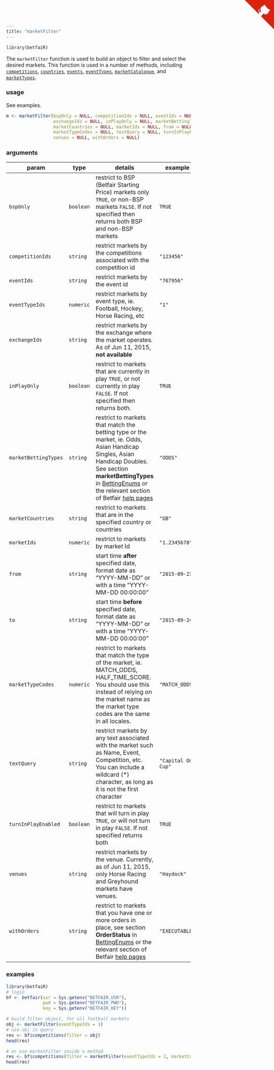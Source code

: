 ```yaml
---
title: "marketFilter"
---
```


```r
library(betfaiR)
```
The `marketFilter` function is used to build an object to filter and select the desired markets.  This function is used in a number of methods, including [`competitions`](methods_competitions.html), [`countries`](methods_countries.html), [`events`](methods_events.html), [`eventTypes`](methods_eventTypes.html), [`marketCatalogue`](methods_marketCatalogue.html), and [`marketTypes`](methods_marketTypes.html).

### usage

See examples.

```r
m <- marketFilter(bspOnly = NULL, competitionIds = NULL, eventIds = NULL, eventTypeIds = NULL,
                  exchangeIds = NULL, inPlayOnly = NULL, marketBettingTypes = NULL,
                  marketCountries = NULL, marketIds = NULL, from = NULL, to = NULL,
                  marketTypeCodes = NULL, textQuery = NULL, turnInPlayEnabled = NULL,
                  venues = NULL, withOrders = NULL)
```

### arguments

param | type | details | example
------|------|---------|--------
`bspOnly` | `boolean` | restrict to BSP (Betfair Starting Price) markets only `TRUE`, or non-BSP markets `FALSE`.  If not specified then returns both BSP and non-BSP markets | `TRUE`
`competitionIds` | `string` | restrict markets by the competitions associated with the competition id | `"123456"`
`eventIds` | `string` | restrict markets by the event id | `"767956"`
`eventTypeIds` | `numeric` | restrict markets by event type, ie. Football, Hockey, Horse Racing, etc | `"1"`
`exchangeIds` | `string` | restrict markets by the exchange where the market operates.  As of Jun 11, 2015, **not available** |
`inPlayOnly` | `boolean` | restrict to markets that are currently in play `TRUE`, or not currently in play `FALSE`.  If not specified then returns both. | `TRUE`
`marketBettingTypes` | `string` | restrict to markets that match the betting type or the market, ie. Odds, Asian Handicap Singles, Asian Handicap Doubles.  See section **marketBettingTypes** in [BettingEnums](betting_enums.html) or the relevant section of Betfair [help pages](https://api.developer.betfair.com/services/webapps/docs/display/1smk3cen4v3lu3yomq5qye0ni/Betting+Enums#MarketBettingType) | `"ODDS"`
`marketCountries` | `string` | restrict to markets that are in the specified country or countries | `"GB"`
`marketIds` | `numeric` | restrict to markets by market Id | `"1.2345678"`
`from` | `string` | start time **after** specified date, format date as "YYYY-MM-DD" or with a time "YYYY-MM-DD 00:00:00" | `"2015-09-23"`
`to` | `string` | start time **before** specified date, format date as "YYYY-MM-DD" or with a time "YYYY-MM-DD 00:00:00" | `"2015-09-24"`
`marketTypeCodes` | `numeric` | restrict to markets that match the type of the market, ie. MATCH_ODDS, HALF_TIME_SCORE.  You should use this instead of relying on the market name as the market type codes are the same in all locales. | `"MATCH_ODDS"`
`textQuery` | `string` | restrict markets by any text associated with the market such as Name, Event, Competition, etc.  You can include a wildcard (\*) character, as long as it is not the first character | `"Capital One Cup"`
`turnInPlayEnabled` | `boolean` | restrict to markets that will turn in play `TRUE`, or will not turn in play `FALSE`.  If not specified returns both | `TRUE`
`venues` | `string` | restrict markets by the venue.  Currently, as of Jun 11, 2015, only Horse Racing and Greyhound markets have venues. | `"Haydock"`
`withOrders` | `string` | restrict to markets that you have one or more orders in place, see section **OrderStatus** in [BettingEnums](betting_enums.html) or the relevant section of Betfair [help pages](https://api.developer.betfair.com/services/webapps/docs/display/1smk3cen4v3lu3yomq5qye0ni/Betting+Enums#OrderStatus) | `"EXECUTABLE"`

### examples

```r
library(betfaiR)
# login
bf <- betfair(usr = Sys.getenv("BETFAIR_USR"),
              pwd = Sys.getenv("BETFAIR_PWD"),
              key = Sys.getenv("BETFAIR_KEY"))

# build filter object, for all football markets
obj <- marketFilter(eventTypeIds = 1)
# use obj in query
res <- bf$competitions(filter = obj)
head(res)

# or use marketFilter inside a method
res <- bf$competitions(filter = marketFilter(eventTypeIds = 1, marketCountries = "GB"))
head(res)
```

<a href="https://github.com/durtal/betfaiR" class="github-corner"><svg width="80" height="80" viewBox="0 0 250 250" style="fill:#d9230f; color:#fcfcfc; position: absolute; top: 0; border: 0; right: 0;"><path d="M0,0 L115,115 L130,115 L142,142 L250,250 L250,0 Z"></path><path d="M128.3,109.0 C113.8,99.7 119.0,89.6 119.0,89.6 C122.0,82.7 120.5,78.6 120.5,78.6 C119.2,72.0 123.4,76.3 123.4,76.3 C127.3,80.9 125.5,87.3 125.5,87.3 C122.9,97.6 130.6,101.9 134.4,103.2" fill="currentColor" style="transform-origin: 130px 106px;" class="octo-arm"></path><path d="M115.0,115.0 C114.9,115.1 118.7,116.5 119.8,115.4 L133.7,101.6 C136.9,99.2 139.9,98.4 142.2,98.6 C133.8,88.0 127.5,74.4 143.8,58.0 C148.5,53.4 154.0,51.2 159.7,51.0 C160.3,49.4 163.2,43.6 171.4,40.1 C171.4,40.1 176.1,42.5 178.8,56.2 C183.1,58.6 187.2,61.8 190.9,65.4 C194.5,69.0 197.7,73.2 200.1,77.6 C213.8,80.2 216.3,84.9 216.3,84.9 C212.7,93.1 206.9,96.0 205.4,96.6 C205.1,102.4 203.0,107.8 198.3,112.5 C181.9,128.9 168.3,122.5 157.7,114.1 C157.9,116.9 156.7,120.9 152.7,124.9 L141.0,136.5 C139.8,137.7 141.6,141.9 141.8,141.8 Z" fill="currentColor" class="octo-body"></path></svg></a><style>.github-corner:hover .octo-arm{animation:octocat-wave 560ms ease-in-out}@keyframes octocat-wave{0%,100%{transform:rotate(0)}20%,60%{transform:rotate(-25deg)}40%,80%{transform:rotate(10deg)}}@media (max-width:500px){.github-corner:hover .octo-arm{animation:none}.github-corner .octo-arm{animation:octocat-wave 560ms ease-in-out}}</style>
